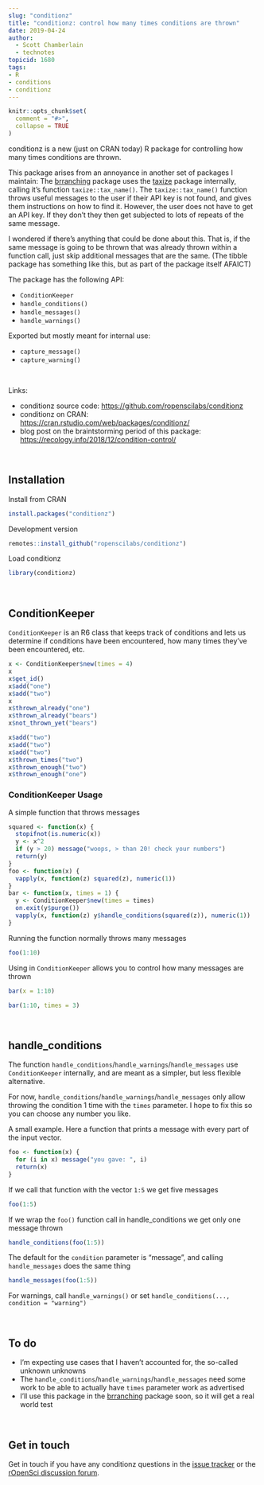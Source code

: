 ```yaml
---
slug: "conditionz"
title: "conditionz: control how many times conditions are thrown"
date: 2019-04-24
author:
  - Scott Chamberlain
  - technotes
topicid: 1680
tags:
- R
- conditions
- conditionz
---
```


```r
knitr::opts_chunk$set(
  comment = "#>",
  collapse = TRUE
)
```

conditionz is a new (just on CRAN today) R package for controlling how many times conditions are thrown.

This package arises from an annoyance in another set of packages I maintain: The [brranching][] package uses
the [taxize][] package internally, calling it’s function `taxize::tax_name()`. The `taxize::tax_name()` function
throws useful messages to the user if their API key is not found, and gives them instructions
on how to find it. However, the user does not have to get an API key. If they don’t they then get subjected to
lots of repeats of the same message.

I wondered if there’s anything that could be done about this. That is, if the same message is going to be
thrown that was already thrown within a function call, just skip additional messages that are the same.
(The tibble package has something like this, but as part of the package itself AFAICT)

The package has the following API:

- `ConditionKeeper`
- `handle_conditions()`
- `handle_messages()`
- `handle_warnings()`

Exported but mostly meant for internal use:

- `capture_message()`
- `capture_warning()`

<br>

Links:

* conditionz source code: <https://github.com/ropenscilabs/conditionz>
* conditionz on CRAN: <https://cran.rstudio.com/web/packages/conditionz/>
* blog post on the braintstorming period of this package: <https://recology.info/2018/12/condition-control/>


<br>

## Installation

Install from CRAN

```r
install.packages("conditionz")
```

Development version

```r
remotes::install_github("ropenscilabs/conditionz")
```

Load conditionz

```r
library(conditionz)
```

<br>

## ConditionKeeper

`ConditionKeeper` is an R6 class that keeps track of conditions and lets
us determine if conditions have been encountered, how many times they've 
been encountered, etc.

```r
x <- ConditionKeeper$new(times = 4)
x
x$get_id()
x$add("one")
x$add("two")
x
x$thrown_already("one")
x$thrown_already("bears")
x$not_thrown_yet("bears")

x$add("two")
x$add("two")
x$add("two")
x$thrown_times("two")
x$thrown_enough("two")
x$thrown_enough("one")
```

### ConditionKeeper Usage

A simple function that throws messages

```r
squared <- function(x) {
  stopifnot(is.numeric(x))
  y <- x^2
  if (y > 20) message("woops, > than 20! check your numbers")
  return(y)
}
foo <- function(x) {
  vapply(x, function(z) squared(z), numeric(1))
}
bar <- function(x, times = 1) {
  y <- ConditionKeeper$new(times = times)
  on.exit(y$purge())
  vapply(x, function(z) y$handle_conditions(squared(z)), numeric(1))
}
```

Running the function normally throws many messages

```r
foo(1:10)
```

Using in `ConditionKeeper` allows you to control how many messages
are thrown

```r
bar(x = 1:10)
```

```r
bar(1:10, times = 3)
```

<br>

## handle_conditions

The function `handle_conditions`/`handle_warnings`/`handle_messages` use 
`ConditionKeeper` internally, and are meant as a simpler, but less flexible
alternative.

For now, `handle_conditions`/`handle_warnings`/`handle_messages` only allow 
throwing the condition 1 time with the `times` parameter. I hope to fix this 
so you can choose any number you like. 

A small example. Here a function that prints a message with every part of the
input vector.

```r
foo <- function(x) {
  for (i in x) message("you gave: ", i)
  return(x)
}
```

If we call that function with the vector `1:5` we get five messages

```r
foo(1:5)
```

If we wrap the `foo()` function call in handle_conditions we get only 
one message thrown

```r
handle_conditions(foo(1:5))
```

The default for the `condition` parameter is "message", and calling `handle_messages`
does the same thing

```r
handle_messages(foo(1:5))
```

For warnings, call `handle_warnings()` or set `handle_conditions(..., condition = "warning")`


<br>

## To do

- I'm expecting use cases that I haven't accounted for, the so-called unknown unknowns
- The `handle_conditions`/`handle_warnings`/`handle_messages` need some work to be able
to actually have `times` parameter work as advertised
- I'll use this package in the [brranching][] package soon, so it will get a real world
test

<br>

## Get in touch

Get in touch if you have any conditionz questions in the 
[issue tracker](https://github.com/ropenscilabs/conditionz/issues) or the 
[rOpenSci discussion forum](https://discuss.ropensci.org/).


[conditionz]: https://github.com/ropenscilabs/conditionz
[taxize]: https://github.com/ropensci/taxize
[brranching]: https://github.com/ropensci/brranching
